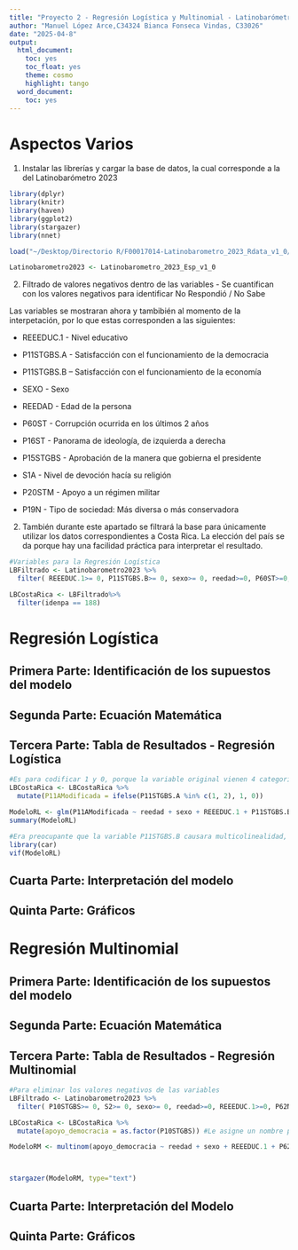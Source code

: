 ```yaml
---
title: "Proyecto 2 - Regresión Logística y Multinomial - Latinobarómetro 2023"
author: "Manuel López Arce,C34324 Bianca Fonseca Vindas, C33026"
date: "2025-04-8"
output:
  html_document:
    toc: yes
    toc_float: yes
    theme: cosmo
    highlight: tango
  word_document:
    toc: yes
---
```


# **Aspectos Varios**

1.  Instalar las librerías y cargar la base de datos, la cual corresponde a la del Latinobarómetro 2023

```r
library(dplyr)
library(knitr)
library(haven)
library(ggplot2)
library(stargazer)
library(nnet)

load("~/Desktop/Directorio R/F00017014-Latinobarometro_2023_Rdata_v1_0/Latinobarometro_2023_Esp_Rdata_v1_0.rdata")

Latinobarometro2023 <- Latinobarometro_2023_Esp_v1_0
```

2.  Filtrado de valores negativos dentro de las variables - Se cuantifican con los valores negativos para identificar No Respondió / No Sabe

Las variables se mostraran ahora y tambibién al momento de la interpetación, por lo que estas corresponden a las siguientes:

-   REEEDUC.1 - Nivel educativo

-   P11STGBS.A - Satisfacción con el funcionamiento de la democracia

-   P11STGBS.B – Satisfacción con el funcionamiento de la economía

-   SEXO - Sexo

-   REEDAD - Edad de la persona

-   P60ST - Corrupción ocurrida en los últimos 2 años

-   P16ST - Panorama de ideología, de izquierda a derecha

-   P15STGBS - Aprobación de la manera que gobierna el presidente

-   S1A - Nivel de devoción hacía su religión

-   P20STM - Apoyo a un régimen militar

-   P19N - Tipo de sociedad: Más diversa o más conservadora

2.  También durante este apartado se filtrará la base para únicamente utilizar los datos correspondientes a Costa Rica. La elección del país se da porque hay una facilidad práctica para interpretar el resultado.

```r
#Variables para la Regresión Logística
LBFiltrado <- Latinobarometro2023 %>%
  filter( REEEDUC.1>= 0, P11STGBS.B>= 0, sexo>= 0, reedad>=0, P60ST>=0, P16ST>=0, P15STGBS>=0, S1A>=0, P20STM>=0, P19N>=0, P11STGBS.A>=0, reedad>=0, P41ST.A>=0)

LBCostaRica <- LBFiltrado%>% 
  filter(idenpa == 188)
```

# Regresión Logística

## **Primera Parte: Identificación de los supuestos del modelo**

## **Segunda Parte: Ecuación Matemática**

## **Tercera Parte: Tabla de Resultados - Regresión Logística**

```r
#Es para codificar 1 y 0, porque la variable original vienen 4 categorías al estilo de Escala de Likert, por lo que se unifican en "Satisfecho con la democracia" e "Insatisfecho con la democracia
LBCostaRica <- LBCostaRica %>%
  mutate(P11AModificada = ifelse(P11STGBS.A %in% c(1, 2), 1, 0))

ModeloRL <- glm(P11AModificada ~ reedad + sexo + REEEDUC.1 + P11STGBS.B + P15STGBS + P60ST + P41ST.A, data = LBCostaRica, family = "binomial")
summary(ModeloRL)

#Era preocupante que la variable P11STGBS.B causara multicolinealidad, por lo que se ejecuta y se comprueba que no 
library(car)
vif(ModeloRL)

```

## **Cuarta Parte: Interpretación del modelo**

## **Quinta Parte: Gráficos**





## 

# **Regresión Multinomial**

## **Primera Parte: Identificación de los supuestos del modelo**

## **Segunda Parte: Ecuación Matemática**

## **Tercera Parte: Tabla de Resultados - Regresión Multinomial**

```r
#Para eliminar los valores negativos de las variables
LBFiltrado <- Latinobarometro2023 %>%
  filter( P10STGBS>= 0, S2>= 0, sexo>= 0, reedad>=0, REEEDUC.1>=0, P62N.13>=0, P21ST>=0, P16ST>=0, P35NA>=0)

LBCostaRica <- LBCostaRica %>%
  mutate(apoyo_democracia = as.factor(P10STGBS)) #Le asigne un nombre para los graficos 

```

```r
ModeloRM <- multinom(apoyo_democracia ~ reedad + sexo + REEEDUC.1 + P62N.13 + P21ST + P16ST + P35NA, data = LBCostaRica)



stargazer(ModeloRM, type="text")

```

## **Cuarta Parte: Interpretación del Modelo**

## **Quinta Parte: Gráficos**

## 
